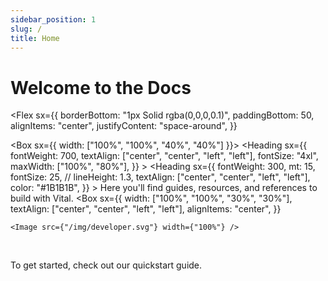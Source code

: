 ```yaml
---
sidebar_position: 1
slug: /
title: Home
---
```



# Welcome to the Docs

<Flex
  sx={{
    borderBottom: "1px Solid rgba(0,0,0,0.1)",
    paddingBottom: 50,
    alignItems: "center",
    justifyContent: "space-around",
  }}
>
  <Box sx={{ width: ["100%", "100%", "40%", "40%"] }}>
    <Box>
      <Heading
        sx={{
          fontWeight: 700,
          textAlign: ["center", "center", "left", "left"],
          fontSize: "4xl",
          maxWidth: ["100%", "80%"],
        }}
      ></Heading>
      <Heading
        sx={{
          fontWeight: 300,
          mt: 15,
          fontSize: 25,
          // lineHeight: 1.3,
          textAlign: ["center", "center", "left", "left"],
          color: "#1B1B1B",
        }}
      >
        Here you'll find guides, resources, and references to build with Vital.
      </Heading>
    </Box>
  </Box>
  <Box
    sx={{
      width: ["100%", "100%", "30%", "30%"],
      textAlign: ["center", "center", "left", "left"],
      alignItems: "center",
    }}
  >
    <Image src={"/img/developer.svg"} width={"100%"} />
  </Box>
</Flex>

<br />

To get started, check out our quickstart guide.
